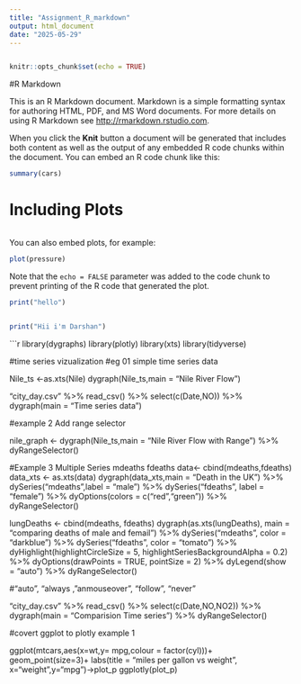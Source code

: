 ```yaml
---
title: "Assignment_R_markdown"
output: html_document
date: "2025-05-29"
---
```

```r

```

```r
knitr::opts_chunk$set(echo = TRUE)
```

#R Markdown

This is an R Markdown document. Markdown is a simple formatting syntax for authoring HTML, PDF, and MS Word documents. For more details on using R Markdown see <http://rmarkdown.rstudio.com>.

When you click the **Knit** button a document will be generated that includes both content as well as the output of any embedded R code chunks within the document. You can embed an R code chunk like this:

```r
summary(cars)
```

# Including Plots
```r

```

You can also embed plots, for example:

```r
plot(pressure)
```

Note that the `echo = FALSE` parameter was added to the code chunk to prevent printing of the R code that generated the plot.




```r
print("hello")
```


```r

```

```r
print("Hii i'm Darshan")
```

```r
library(dygraphs)
library(plotly)
library(xts)
library(tidyverse)

#time series vizualization 
#eg 01 simple time series data

Nile_ts <-as.xts(Nile)
dygraph(Nile_ts,main = "Nile River Flow")


"city_day.csv" %>% 
  read_csv() %>% 
  select(c(Date,NO)) %>% 
  dygraph(main = "Time series data")

#example 2 Add range selector

nile_graph <- dygraph(Nile_ts,main = "Nile River Flow with Range") %>% 
  dyRangeSelector()

#Example 3 Multiple Series 
mdeaths
fdeaths
data<- cbind(mdeaths,fdeaths)
data_xts <- as.xts(data)
dygraph(data_xts,main = "Death in the UK") %>% 
  dySeries("mdeaths",label = "male") %>% 
  dySeries("fdeaths", label = "female") %>% 
  dyOptions(colors = c("red","green")) %>% 
  dyRangeSelector()

lungDeaths <- cbind(mdeaths, fdeaths)
dygraph(as.xts(lungDeaths), main = "comparing deaths of male and femail") %>% 
  dySeries("mdeaths", color = "darkblue") %>% 
  dySeries("fdeaths", color = "tomato") %>% 
  dyHighlight(highlightCircleSize = 5, highlightSeriesBackgroundAlpha = 0.2) %>% 
  dyOptions(drawPoints = TRUE, pointSize = 2) %>% 
  dyLegend(show = "auto") %>% 
  dyRangeSelector()
  
  #"auto", "always ,"anmouseover", "follow", "never"




"city_day.csv" %>% 
  read_csv() %>% 
  select(c(Date,NO,NO2)) %>% 
  dygraph(main = "Comparision Time series") %>% 
  dyRangeSelector()





#covert ggplot to plotly  example 1

ggplot(mtcars,aes(x=wt,y= mpg,colour = factor(cyl)))+
  geom_point(size=3)+
  labs(title = "miles per gallon vs weight",
       x="weight",y="mpg")->plot_p
ggplotly(plot_p)

